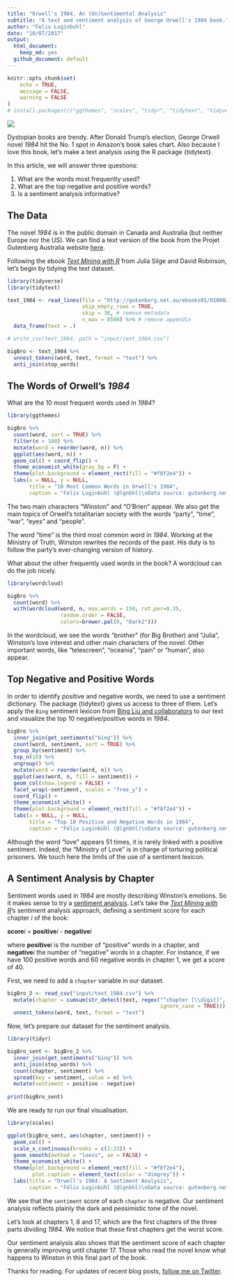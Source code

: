 ```yaml
---
title: "Orwell’s 1984, An (Un)Sentimental Analysis"
subtitle: "A text and sentiment analysis of George Orwell's 1984 book."
author: "Felix Luginbuhl"
date: "10/07/2017"
output:
  html_document:
    keep_md: yes
  github_document: default
---
```


```r
knitr::opts_chunk$set(
	echo = TRUE,
	message = FALSE,
	warning = FALSE
)
# install.packages(c("ggthemes", "scales", "tidyr", "tidytext", "tidyverse", "wordcloud"))
```

![](https://raw.githubusercontent.com/lgnbhl/lgnbhl.github.io/master/images/image_BigBrother.jpg)

Dystopian books are trendy. After Donald Trump's election, George Orwell novel *1984* hit the No. 1 spot in Amazon’s book sales chart. Also because I love this book, let's make a text analysis using the R package {tidytext}.

In this article, we will answer three questions:

1.  What are the words most frequently used?
2.  What are the top negative and positive words?
3.  Is a sentiment analysis informative?

## The Data

The novel *1984* is in the public domain in Canada and Australia (but neither Europe nor the US). We can find a text version of the book from the Projet Gutenberg Australia website [here](http://gutenberg.net.au/ebooks01/0100021.txt).

Following the ebook [*Text Mining with R*](http://tidytextmining.com/) from Julia Silge and David Robinson, let's begin by tidying the text dataset.

```r
library(tidyverse)
library(tidytext)

text_1984 <- read_lines(file = "http://gutenberg.net.au/ebooks01/0100021.txt", 
                        skip_empty_rows = TRUE, 
                        skip = 38, # remove metadata
                        n_max = 8500) %>% # remove appendix
  data_frame(text = .)

# write_csv(text_1984, path = "input/text_1984.csv")

bigBro <- text_1984 %>%
  unnest_tokens(word, text, format = "text") %>%
  anti_join(stop_words)
```

## The Words of Orwell's *1984*

What are the 10 most frequent words used in *1984*?

```r
library(ggthemes)

bigBro %>% 
  count(word, sort = TRUE) %>% 
  filter(n > 100) %>% 
  mutate(word = reorder(word, n)) %>%
  ggplot(aes(word, n)) + 
  geom_col() + coord_flip() +
  theme_economist_white(gray_bg = F) +
  theme(plot.background = element_rect(fill = "#f8f2e4")) +
  labs(x = NULL, y = NULL,
       title = "10 Most Common Words in Orwell's 1984",
       caption = "Félix Luginbühl (@lgnbhl)\nData source: gutenberg.net.au")
```

The two main characters "Winston" and "O'Brien" appear. We also get the main topics of Orwell's totalitarian society with the words "party", "time", "war", "eyes" and "people".

The word "time" is the third most common word in *1984*. Working at the Ministry of Truth, Winston rewrites the records of the past. His duty is to follow the party's ever-changing version of history.

What about the other frequently used words in the book? A wordcloud can do the job nicely.

```r
library(wordcloud)

bigBro %>%
  count(word) %>%
  with(wordcloud(word, n, max.words = 150, rot.per=0.35, 
                 random.order = FALSE, 
                 colors=brewer.pal(8, "Dark2")))
```

In the wordcloud, we see the words "brother" (for Big Brother) and "Julia", Winston's love interest and other main characters of the novel. Other important words, like "telescreen", "oceania", "pain" or "human", also appear.

## Top Negative and Positive Words

In order to identify positive and negative words, we need to use a sentiment dictionary. The package {tidytext} gives us access to three of them. Let's apply the ```Bing``` sentiment lexicon from [Bing Liu and collaborators](https://www.cs.uic.edu/~liub/FBS/sentiment-analysis.html) to our text and visualize the top 10 negative/positive words in *1984*.

```r
bigBro %>%
  inner_join(get_sentiments("bing")) %>%
  count(word, sentiment, sort = TRUE) %>%
  group_by(sentiment) %>%
  top_n(10) %>%
  ungroup() %>%
  mutate(word = reorder(word, n)) %>%
  ggplot(aes(word, n, fill = sentiment)) +
  geom_col(show.legend = FALSE) +
  facet_wrap(~sentiment, scales = "free_y") +
  coord_flip() +
  theme_economist_white() +
  theme(plot.background = element_rect(fill = "#f8f2e4")) +
  labs(x = NULL, y = NULL,
       title = "Top 10 Positive and Negative Words in 1984",
       caption = "Félix Luginbühl (@lgnbhl)\nData source: gutenberg.net.au")
```

Although the word "love" appears 51 times, it is rarely linked with a positive sentiment. Indeed, the "Ministry of Love" is in charge of torturing political prisoners. We touch here the limits of the use of a sentiment lexicon.

## A Sentiment Analysis by Chapter

Sentiment words used in *1984* are mostly describing Winston's emotions. So it makes sense to try a [sentiment analysis](https://en.wikipedia.org/wiki/Sentiment_analysis). Let's take the [*Text Mining with R*](http://tidytextmining.com/sentiment.html)'s sentiment analysis approach, defining a sentiment score for each chapter *i* of the book:

**score***i* = **positive***i* - **negative***i*

where **positive***i* is the number of “positive” words in a chapter, and **negative***i* the number of “negative” words in a chapter. For instance, if we have 100 positive words and 60 negative words in chapter 1, we get a score of 40.

First, we need to add a ```chapter``` variable in our dataset.

```r
bigBro_2 <- read_csv("input/text_1984.csv") %>%
  mutate(chapter = cumsum(str_detect(text, regex("^chapter [\\digit]", 
                                                 ignore_case = TRUE)))) %>%
  unnest_tokens(word, text, format = "text")
```

Now, let's prepare our dataset for the sentiment analysis.

```r
library(tidyr)

bigBro_sent <- bigBro_2 %>%
  inner_join(get_sentiments("bing")) %>%
  anti_join(stop_words) %>%
  count(chapter, sentiment) %>%
  spread(key = sentiment, value = n) %>%
  mutate(sentiment = positive - negative)
  
print(bigBro_sent)
```

We are ready to run our final visualisation.

```r
library(scales)

ggplot(bigBro_sent, aes(chapter, sentiment)) +
  geom_col() +
  scale_x_continuous(breaks = c(1:23)) +
  geom_smooth(method = "loess", se = FALSE) +
  theme_economist_white() +
  theme(plot.background = element_rect(fill = "#f8f2e4"),
        plot.caption = element_text(color = "dimgrey")) +
  labs(title = "Orwell's 1984: A Sentiment Analysis",
       caption = "Félix Luginbühl (@lgnbhl)\nData source: gutenberg.net.au")
```

We see that the ```sentiment``` score of each ```chapter``` is negative. Our sentiment analysis reflects plainly the dark and pessimistic tone of the novel.

Let's look at chapters 1, 8 and 17, which are the first chapters of the three parts dividing *1984*. We notice that these first chapters get the worst score.

Our sentiment analysis also shows that the sentiment score of each chapter is generally improving until chapter 17. Those who read the novel know what happens to Winston in this final part of the book.

Thanks for reading. For updates of recent blog posts, [follow me on Twitter](https://twitter.com/lgnbhl).
